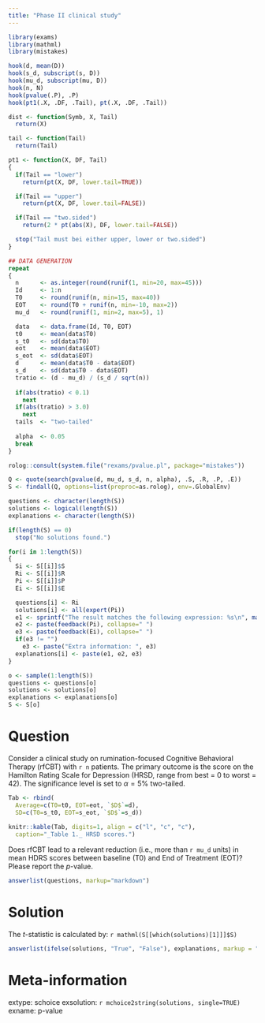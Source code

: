 ```yaml
---
title: "Phase II clinical study"
---
```


```r
library(exams)
library(mathml)
library(mistakes)

hook(d, mean(D))
hook(s_d, subscript(s, D))
hook(mu_d, subscript(mu, D))
hook(n, N)
hook(pvalue(.P), .P)
hook(pt1(.X, .DF, .Tail), pt(.X, .DF, .Tail))

dist <- function(Symb, X, Tail)
  return(X)

tail <- function(Tail)
  return(Tail)

pt1 <- function(X, DF, Tail)
{
  if(Tail == "lower")
    return(pt(X, DF, lower.tail=TRUE))

  if(Tail == "upper")
    return(pt(X, DF, lower.tail=FALSE))

  if(Tail == "two.sided")
    return(2 * pt(abs(X), DF, lower.tail=FALSE))

  stop("Tail must bei either upper, lower or two.sided")
}

## DATA GENERATION
repeat
{
  n      <- as.integer(round(runif(1, min=20, max=45)))
  Id     <- 1:n
  T0     <- round(runif(n, min=15, max=40))
  EOT    <- round(T0 + runif(n, min=-10, max=2))
  mu_d   <- round(runif(1, min=2, max=5), 1)

  data   <- data.frame(Id, T0, EOT)
  t0     <- mean(data$T0)
  s_t0   <- sd(data$T0)
  eot    <- mean(data$EOT)
  s_eot  <- sd(data$EOT)
  d      <- mean(data$T0 - data$EOT)
  s_d    <- sd(data$T0 - data$EOT)
  tratio <- (d - mu_d) / (s_d / sqrt(n))
    
  if(abs(tratio) < 0.1)
    next
  if(abs(tratio) > 3.0)
    next
  tails  <- "two-tailed"
    
  alpha  <- 0.05
  break
}

rolog::consult(system.file("rexams/pvalue.pl", package="mistakes"))

Q <- quote(search(pvalue(d, mu_d, s_d, n, alpha), .S, .R, .P, .E))
S <- findall(Q, options=list(preproc=as.rolog), env=.GlobalEnv)

questions <- character(length(S))
solutions <- logical(length(S))
explanations <- character(length(S))

if(length(S) == 0)
  stop("No solutions found.")

for(i in 1:length(S))
{
  Si <- S[[i]]$S
  Ri <- S[[i]]$R
  Pi <- S[[i]]$P
  Ei <- S[[i]]$E

  questions[i] <- Ri
  solutions[i] <- all(expert(Pi))
  e1 <- sprintf("The result matches the following expression: %s\n", mathml(Si))
  e2 <- paste(feedback(Pi), collapse=" ")
  e3 <- paste(feedback(Ei), collapse=" ")
  if(e3 != "")
    e3 <- paste("Extra information: ", e3)
  explanations[i] <- paste(e1, e2, e3)
}

o <- sample(1:length(S))
questions <- questions[o]
solutions <- solutions[o]
explanations <- explanations[o]
S <- S[o]
```

Question
========
Consider a clinical study on rumination-focused Cognitive Behavioral
Therapy (rfCBT) with `r n` patients. The primary outcome is the score on the
Hamilton Rating Scale for Depression (HRSD, range from best = 0 to worst = 42).
The significance level is set to $\alpha = 5\%$ two-tailed.

````r
Tab <- rbind(
  Average=c(T0=t0, EOT=eot, `$D$`=d),
  SD=c(T0=s_t0, EOT=s_eot, `$D$`=s_d))
  
knitr::kable(Tab, digits=1, align = c("l", "c", "c"), 
  caption="_Table 1._ HRSD scores.")
````

Does rfCBT lead to a relevant reduction (i.e., more than `r mu_d` units) in mean
HDRS scores between baseline (T0) and End of Treatment (EOT)? Please report
the $p$-value.

```r
answerlist(questions, markup="markdown")
```

Solution
========
The $t$-statistic is calculated by: `r mathml(S[[which(solutions)[1]]]$S)`

```r
answerlist(ifelse(solutions, "True", "False"), explanations, markup = "markdown")
```

Meta-information
================
extype: schoice
exsolution: `r mchoice2string(solutions, single=TRUE)`
exname: p-value
